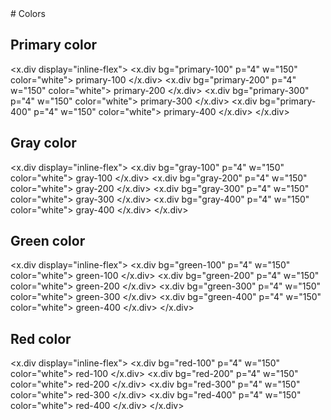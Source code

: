 
<MDXWrapper>
# Colors

## Primary color

<x.div display="inline-flex">
  <x.div bg="primary-100" p="4" w="150" color="white">
    primary-100
  </x.div>
  <x.div bg="primary-200" p="4" w="150" color="white">
    primary-200
  </x.div>
  <x.div bg="primary-300" p="4" w="150" color="white">
    primary-300
  </x.div>
  <x.div bg="primary-400" p="4" w="150" color="white">
    primary-400
  </x.div>
</x.div>

## Gray color

<x.div display="inline-flex">
  <x.div bg="gray-100" p="4" w="150" color="white">
    gray-100
  </x.div>
  <x.div bg="gray-200" p="4" w="150" color="white">
    gray-200
  </x.div>
  <x.div bg="gray-300" p="4" w="150" color="white">
    gray-300
  </x.div>
  <x.div bg="gray-400" p="4" w="150" color="white">
    gray-400
  </x.div>
</x.div>

## Green color

<x.div display="inline-flex">
  <x.div bg="green-100" p="4" w="150" color="white">
    green-100
  </x.div>
  <x.div bg="green-200" p="4" w="150" color="white">
    green-200
  </x.div>
  <x.div bg="green-300" p="4" w="150" color="white">
    green-300
  </x.div>
  <x.div bg="green-400" p="4" w="150" color="white">
    green-400
  </x.div>
</x.div>

## Red color

<x.div display="inline-flex">
  <x.div bg="red-100" p="4" w="150" color="white">
    red-100
  </x.div>
  <x.div bg="red-200" p="4" w="150" color="white">
    red-200
  </x.div>
  <x.div bg="red-300" p="4" w="150" color="white">
    red-300
  </x.div>
  <x.div bg="red-400" p="4" w="150" color="white">
    red-400
  </x.div>
</x.div>

</MDXWrapper>
